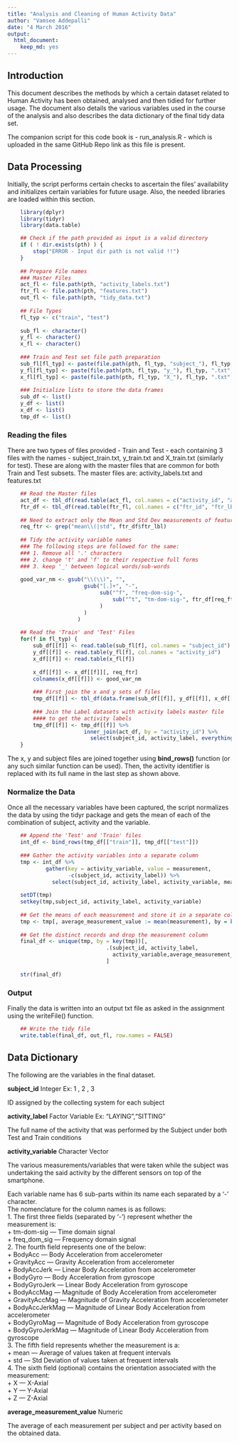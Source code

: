 ```yaml
---
title: "Analysis and Cleaning of Human Activity Data"
author: "Vamsee Addepalli"
date: "4 March 2016"
output: 
  html_document:
    keep_md: yes
---
```


## Introduction

This document describes the methods by which a certain dataset related to Human Activity has
been obtained, analysed and then tidied for further usage. The document also details the
various variables used in the course of the analysis and also describes the data dictionary
of the final tidy data set.  

The companion script for this code book is - run_analysis.R - which is uploaded in the same
GitHub Repo link as this file is present.  

## Data Processing

Initially, the script performs certain checks to ascertain the files' availability and
initializes certain variables for future usage. Also, the needed libraries are loaded within
this section.  

```r
    library(dplyr)
    library(tidyr)
    library(data.table)

    ## Check if the path provided as input is a valid directory
    if ( ! dir.exists(pth) ) {
        stop("ERROR - Input dir path is not valid !!")
    }
    
    ## Prepare File names
    ### Master Files
    act_fl <- file.path(pth, "activity_labels.txt")
    ftr_fl <- file.path(pth, "features.txt")
    out_fl <- file.path(pth, "tidy_data.txt")
    
    ## File Types
    fl_typ <- c("train", "test")
    
    sub_fl <- character()
    y_fl <- character()
    x_fl <- character()
  
    ### Train and Test set file path preparation
    sub_fl[fl_typ] <- paste(file.path(pth, fl_typ, "subject_"), fl_typ, ".txt", sep = "")
    y_fl[fl_typ] <- paste(file.path(pth, fl_typ, "y_"), fl_typ, ".txt", sep = "")
    x_fl[fl_typ] <- paste(file.path(pth, fl_typ, "X_"), fl_typ, ".txt", sep = "")
    
    ### Initialize lists to store the data frames
    sub_df <- list()
    y_df <- list()
    x_df <- list()
    tmp_df <- list()
```

### Reading the files

There are two types of files provided - Train and Test - each containing 3 files with the
names - subject_train.txt, y_train.txt and X_train.txt (similarly for test). These are along
with the master files that are common for both Train and Test subsets. The master files are:
activity_labels.txt and features.txt  

```r
    ## Read the Master files 
    act_df <- tbl_df(read.table(act_fl, col.names = c("activity_id", "activity_label")))
    ftr_df <- tbl_df(read.table(ftr_fl, col.names = c("ftr_id", "ftr_lbl")))
    
    ## Need to extract only the Mean and Std Dev measurements of features
    req_ftr <- grep("mean\\(|std", ftr_df$ftr_lbl)
    
    ## Tidy the activity variable names
    ### The following steps are followed for the same:
    ### 1. Remove all '.' characters
    ### 2. change 't' and 'f' to their respective full forms
    ### 3. keep '_' between logical words/sub-words
    
    good_var_nm <- gsub("\\(\\)", "",
                        gsub("[.]+", "-",  
                             sub("^f", "freq-dom-sig-", 
                                 sub("^t", "tm-dom-sig-", ftr_df[req_ftr, ]$ftr_lbl)
                             )
                        )
                      )
    
    ## Read the 'Train' and 'Test' Files
    for(f in fl_typ) {
        sub_df[[f]] <- read.table(sub_fl[f], col.names = "subject_id")
        y_df[[f]] <- read.table(y_fl[f], col.names = "activity_id")
        x_df[[f]] <- read.table(x_fl[f])
        
        x_df[[f]] <- x_df[[f]][, req_ftr]
        colnames(x_df[[f]]) <- good_var_nm
        
        ### First join the x and y sets of files
        tmp_df[[f]] <- tbl_df(data.frame(sub_df[[f]], y_df[[f]], x_df[[f]]))
        
        ### Join the Label datasets with activity labels master file
        #### to get the activity labels
        tmp_df[[f]] <- tmp_df[[f]] %>% 
                        inner_join(act_df, by = "activity_id") %>%
                          select(subject_id, activity_label, everything(), -activity_id)
    }
```

The x, y and subject files are joined together using **bind_rows()** function (or any such
similar function can be used). Then, the activity identifier is replaced with its full name
in the last step as shown above.

### Normalize the Data

Once all the necessary variables have been captured, the script normalizes the data by using
the tidyr package and gets the mean of each of the combination of subject, activity and the
variable.

```r
    ## Append the 'Test' and 'Train' files
    int_df <- bind_rows(tmp_df[["train"]], tmp_df[["test"]])
    
    ### Gather the activity variables into a separate column
    tmp <- int_df %>% 
            gather(key = activity_variable, value = measurement, 
                   -c(subject_id, activity_label)) %>% 
              select(subject_id, activity_label, activity_variable, measurement) 
    
    setDT(tmp)
    setkey(tmp,subject_id, activity_label, activity_variable)
    
    ## Get the means of each measurement and store it in a separate column
    tmp <- tmp[, average_measurement_value := mean(measurement), by = key(tmp)]
    
    ## Get the distinct records and drop the measurement column
    final_df <- unique(tmp, by = key(tmp))[, 
                               .(subject_id, activity_label, 
                                 activity_variable,average_measurement_value)
                               ]
    
    str(final_df)
```

### Output

Finally the data is written into an output txt file as asked in the assignment using the
writeFile() function.

```r
    ## Write the tidy file
    write.table(final_df, out_fl, row.names = FALSE)
```

## Data Dictionary  

The following are the variables in the final dataset.

**subject_id**                  Integer                 Ex: 1 , 2 , 3  
   
ID assigned by the collecting system for each subject

**activity_label**              Factor Variable         Ex: "LAYING","SITTING"  
  
The full name of the activity that was performed by the Subject under both Test and Train
conditions

**activity_variable**           Character Vector  

The various measurements/variables that were taken while the subject was undertaking the
said activity by the different sensors on top of the smartphone.

Each variable name has 6 sub-parts within its name each separated by a '-' character.  
The nomenclature for the column names is as follows:  
1. The first three fields (separated by '-') represent whether the measurement is:  
    + tm-dom-sig        ---   Time domain signal   
    + freq_dom_sig      ---   Frequency domain signal    
2. The fourth field represents one of the below:  
    + BodyAcc           ---   Body Acceleration from accelerometer  
    + GravityAcc        ---   Gravity Acceleration from accelerometer  
    + BodyAccJerk       ---   Linear Body Acceleration from accelerometer  
    + BodyGyro          ---   Body Acceleration from gyroscope  
    + BodyGyroJerk      ---   Linear Body Acceleration from gyroscope  
    + BodyAccMag        ---   Magnitude of Body Acceleration from accelerometer  
    + GravityAccMag     ---   Magnitude of Gravity Acceleration from accelerometer  
    + BodyAccJerkMag    ---   Magnitude of Linear Body Acceleration from accelerometer  
    + BodyGyroMag       ---   Magnitude of Body Acceleration from gyroscope  
    + BodyGyroJerkMag   ---   Magnitude of Linear Body Acceleration from gyroscope  
3. The fifth field represents whether the measurement is a:  
    + mean              ---   Average of values taken at frequent intervals  
    + std               ---   Std Deviation of values taken at frequent intervals  
4. The sixth field (optional) contains the orientation associated with the measurement:   
    + X                 ---   X-Axial  
    + Y                 ---   Y-Axial  
    + Z                 ---   Z-Axial  
    

**average_measurement_value**     Numeric         

The average of each measurement per subject and per activity based on the obtained data.  